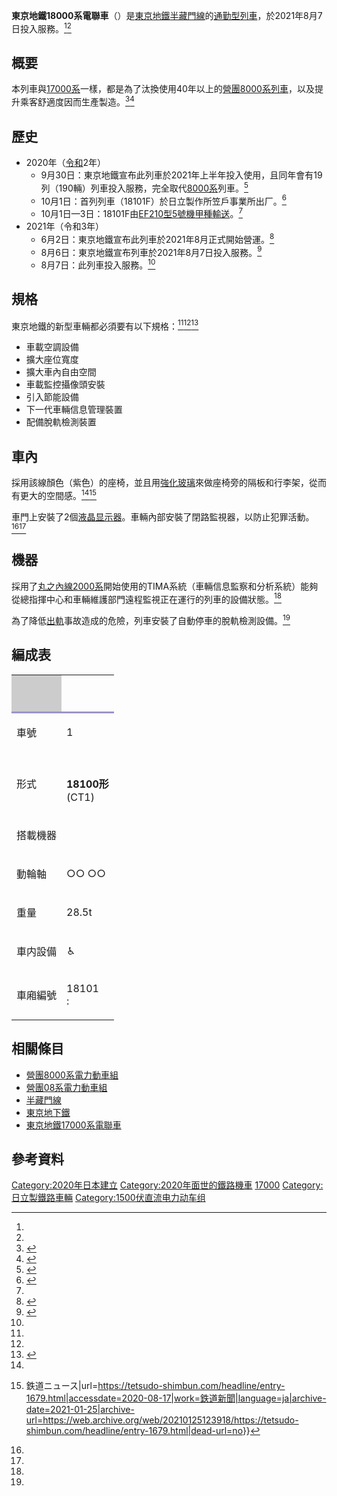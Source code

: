 {{expand Japanese|東京メトロ18000系電車|date=2021-08-07}}
{{noteTA
|G1=Transport}}
{{Infobox train
|車輛名稱 = 東京地鐵18000系電聯車
|公司色 = #109ED4
|標題色 = 
|圖像 = Tokyo-Metro Series18000-18102 Test-Run.jpg
|pxl = 300px
|圖像替代文字 = 
|圖像說明 = 東京地鐵18000系電聯車<br>（2021年7月25日 [[幸手站|幸手站]] - [[南栗橋車站|南栗橋站]]間）
|圖像2 = 
|pxl2 = 
|圖像替代文字2 = 
|圖像說明2 = 
|unit = 
|類型 = 電聯車
|型號 = 18000系
|技術平台 = 
|原產國 = {{JAP}}
|外形設計 = 
|内部設計 = 
|製造 = [[日立制作所|日立制作所]]
|組裝 = 
|訂單編號 = 
|產量 =19列
|車輛總數 = 190輛
|車輛編號 = 
|製造年份 = 2020年～
|投產年份 = 
|停產年份 = 
|投入服務 = 2021年8月7日
|退出服務 = 
|報廢 = 
|用戶 = [[東京地鐵|東京地鐵]]
|路線 = [[東京地鐵|東京地鐵]]{{rint|tokyo|z}}[[半藏門線|半藏門線]]<br>[[東急|東急]]{{rint|tokyo|dt}}[[田園都市線|田園都市線]]<br>[[東武鐵道|東武]]{{rint|tokyo|ts}}{{rint|tokyo|ti}}[[伊勢崎線|伊勢崎線]]、{{rint|tokyo|tn}}[[日光線_(東武鐵道)|日光線]]
|車輛基地 = {{tsl|jp|鷺沼車両基地|鷺沼車輛基地}}
|暱稱 = 
|列車編組 = 10輛編成
|UIC軸式 = 
|ARR軸式 = 
|編組長度 = 
|車輛長度 = 車頭：20,000<br>中間車：19,500
|車輛寬度 = 2,800
|車輛高度 = 3,635
|地板高度 = 1,140
|月台高度 = 1,140
|車輛重量 = 26.7～32.8
|編組總重量 = 298.4
|軸重 = 
|軸距 = 
|軌距 = 1067
|輪徑 = 
|最小曲線半徑 = 
|轉向架 = 
|車體物料 = 
|車門 = 每節車廂單側4個
|載客量 = 先頭車188人<br/>中間車205人
|編組載客量 = 1,508人
|車廂載客量 =
|營運最高速度 = 110<ref name="tetsudo.com">{{Cite web |url=https://www.tetsudo.com/report/268/ |title=有楽町線・副都心線の新型車両、東京メトロ「17000系」がお披露目 |access-date=2020-08-17 |archive-date=2021-02-28 |archive-url=https://web.archive.org/web/20210228091245/https://www.tetsudo.com/report/268/ |dead-url=no }}</ref>
|設計最高速度 = 120
|試驗最高速度 =
|持續速度 = 
|起動加速度 = 3.3<ref name="tetsudo.com"/> km/h/s
|常用減速度 = 3.5<ref name="tetsudo.com"/> km/h/s
|緊急減速度 = 4.5 km/h/s
|牽引力 = 
|電化方式 = [[直流|直流]]1500[[電壓|V]]
|受流方式 = [[單臂式集電弓|單臂式集電弓]]
|發動機 = 
|發動機功率 = 
|燃油量 = 
|傳動方式 = [[WN驅動方式|WN驅動方式]]
|牽引發電機 = 
|牽引電動機 = 
|電動機輸出 = 205kw
|編組輸出 = 
|齒輪比 = 99:14 (7.07)
|控制裝置 = [[三菱電機|三菱電機]][[永磁同步馬達|PMSM]]-[[SiC|SiC]]-[[VVVF|VVVF]]
|驅動裝置 = 
|連接器 = 先頭車：密著式連結器<br/>中間車：半永久連結器
|制動方式 = [[電氣指令式制軔|電氣指令式制軔]]、[[空氣制動|空氣制動]]
|制動功率 = 
|保安裝置 = 東京地下鐵型[[列車自動控制系統|ATC]]<br>東急型[[列車自動控制系統|ATC]]<br>東武型[[自動列車停止裝置|ATS]]
|備註 = 因此列車與[[東京地鐵17000系電聯車|17000系]]共同製造，故機器配置都是一樣
|全寬備註 = 
|取代了 = [[營團8000系電力動車組|營團8000系電力動車組]]
}}
'''東京地鐵18000系電聯車'''（{{jpn|j=東京メトロ18000系電車|hg=とうきょうメトロ18000けいでんしゃ|rm=Tōkyō Metro 18000-kei densha|f=y}}）是[[東京地鐵|東京地鐵]][[半藏門線|半藏門線]]的[[通勤型列車|通勤型列車]]，於2021年8月7日投入服務。<ref name="東京2021" /><ref name=":2" />

==概要==
本列車與[[東京地鐵17000系電聯車|17000系]]一樣，都是為了汰換使用40年以上的[[營團8000系電力動車組|營團8000系列車]]，以及提升乘客舒適度因而生產製造。<ref name="東京2021">{{Cite web|title=中期経営計画「東京メトロプラン2021」|url=https://www.tokyometro.jp/corporate/profile/plan/pdf/tmp2021.pdf|accessdate=|author=|date=2019-03-26|format=PDF|publisher=東京地鐵|language=ja|archive-date=2019-03-27|archive-url=https://web.archive.org/web/20190327090906/https://www.tokyometro.jp/corporate/profile/plan/pdf/tmp2021.pdf|dead-url=no}}</ref><ref>{{Cite web|title=【東京メトロ】有楽町線17000系・半蔵門線18000系発表・置き換え対象は！？|url=https://train-fan.com/yf-17000-z-18000/|accessdate=2020-08-17|date=2019-03-27|work=鉄道ファンの待合室|language=ja|archive-date=2020-11-25|archive-url=https://web.archive.org/web/20201125030322/https://train-fan.com/yf-17000-z-18000/|dead-url=no}}</ref>

==歷史==
*2020年（[[令和|令和]]2年）
**9月30日：東京地鐵宣布此列車於2021年上半年投入使用，且同年會有19列（190輛）列車投入服務，完全取代[[營團8000系電力動車組|8000系]]列車。<ref>{{Cite web|title=東京メトロ、半蔵門線に新型車両「18000系」投入へ|url=https://tetsudo-shimbun.com/headline/entry-2896.html|accessdate=|author=|date=2020-09-30|format=|work=鉄道新聞|publisher=|language=ja|archive-date=2020-11-05|archive-url=https://web.archive.org/web/20201105225959/https://tetsudo-shimbun.com/headline/entry-2896.html|dead-url=no}}</ref>
**10月1日：首列列車（18101F）於日立製作所笠戶事業所出厂。<ref name=":1">{{Cite web|title=東京メトロ 18000系 甲種輸送|url=https://www.tetsudo.com/topics/11118/|accessdate=|author=|date=2020-10-02|format=|work=鉄道コム|publisher=|language=ja}}</ref>
**10月1日—3日：18101F由[[JR貨物EF210型電力機車|EF210型5號機]][[車輛輸送|甲種輸送]]。<ref name=":1" />
*2021年（令和3年）
**6月2日：東京地鐵宣布此列車於2021年8月正式開始營運。<ref>{{cite news |language = ja |author = 福岡 誠 |url = https://tetsudo-shimbun.com/article/topic/entry-3088.html |title = 【お披露目レポ】東京メトロ「18000系」8月デビュー 半蔵門線の新型車両 |publisher = 鉄道新聞 |date = 2021-06-02 |accessdate = 2021-06-03 |archive-date = 2021-12-18 |archive-url = https://web.archive.org/web/20211218022424/https://tetsudo-shimbun.com/article/topic/entry-3088.html |dead-url = no }}</ref>
**8月6日：東京地鐵宣布列車於2021年8月7日投入服務。<ref name=":2">{{Cite web|title=東京メトロ半蔵門線、新型車両「18000系」8/7デビューへ|url=https://tetsudo-shimbun.com/headline/entry-3127.html|access-date=|date=2021-08-06|work=鉄道新聞|language=ja|archive-date=2021-08-14|archive-url=https://web.archive.org/web/20210814011059/https://tetsudo-shimbun.com/headline/entry-3127.html|dead-url=no}}</ref>
**8月7日：此列車投入服務。<ref name=":2" />
==規格==
東京地鐵的新型車輛都必須要有以下規格：<ref name="東京2021" /><ref name="tetsudo.com" /><ref>{{Cite web|title=有楽町線・副都心線に新型17000系、半蔵門線に新型18000系導入へ 東京メトロ|url=https://trafficnews.jp/post/84730|accessdate=2020-08-17|work=乗りものニュース|language=ja|archive-date=2020-11-24|archive-url=https://web.archive.org/web/20201124234016/https://trafficnews.jp/post/84730|dead-url=no}}</ref>
* 車載空調設備
* 擴大座位寬度
* 擴大車內自由空間
* 車載監控攝像頭安裝
* 引入節能設備
* 下一代車輛信息管理裝置
* 配備脫軌檢測裝置

==車內==
採用該線顏色（紫色）的座椅，並且用[[強化玻璃|強化玻璃]]來做座椅旁的隔板和行李架，從而有更大的空間感。<ref name="東京2021" /><ref name=":0">{{Cite web|title=東京メトロ、副都心線用新型車両17000系・半蔵門線新型車両18000系投入へ {{!}} 鉄道ニュース|url=https://tetsudo-shimbun.com/headline/entry-1679.html|accessdate=2020-08-17|work=鉄道新聞|language=ja|archive-date=2021-01-25|archive-url=https://web.archive.org/web/20210125123918/https://tetsudo-shimbun.com/headline/entry-1679.html|dead-url=no}}</ref>

車門上安裝了2個[[液晶显示器|液晶显示器]]。車輛內部安裝了閉路監視器，以防止犯罪活動。<ref name="東京2021" /><ref name=":0" />

==機器==
採用了[[丸之內線|丸之內線]][[東京地鐵2000系電力動車組|2000系]]開始使用的TIMA系統（車輛信息監察和分析系統）能夠從總指揮中心和車輛維護部門遠程監視正在運行的列車的設備狀態。<ref name="東京2021"/>

為了降低[[出軌|出軌]]事故造成的危險，列車安裝了自動停車的脫軌檢測設備。<ref name="東京2021" />

==編成表==
{|class="wikitable" style="text-align:center; font-size:80%;"
|-
|style="border-bottom:solid 3px #9B95C9; background-color:#ccc;"|  
|style="border-bottom:solid 3px #9B95C9;" colspan="10"|{{TrainDirection| [[久喜車站|久喜]]・[[南栗橋車站|南栗橋]]・[[押上車站|押上]] | [[澀谷車站|澀谷]]・[[中央林間車站|中央林間]] }}
|-
!車號
|1||2||3||4||5||6||7||8||9||10
|-style="border-top:solid 5px #7F1184;"
!形式
| <br />'''18100形'''<br />(CT1)
|<{{0}}{{0}}{{0}}{{0}}<br />'''18200形'''<br />(M)
| <br />'''18300形'''<br />(T)
|<{{0}}{{0}}{{0}}{{0}}<br />'''18400形'''<br />(M)
| <br />'''18500形'''<br />(Tc1)
| <br />'''18600形'''<br />(Tc2)
|<{{0}}{{0}}{{0}}{{0}}<br />'''18700形'''<br />(M)
| <br />'''18800形'''<br />(T)
|<{{0}}{{0}}{{0}}{{0}}<br />'''18900形'''<br />(M)
| <br />'''18000形'''<br />(CT2)
|-
!搭載機器
| ||VVVF||Bt,CP||VVVF||SIV,CP||SIV||VVVF||Bt,CP||VVVF|| 
|-
!動輪軸
|○○ ○○
|●● ●●
|○○ ○○
|●● ●●
|○○ ○○
|○○ ○○
|●● ●●
|○○ ○○
|●● ●●
|○○ ○○
|-
!重量
|28.5t||32.6t||26.7t||32.8t||29.1t||28.2t||32.8t||26.7t||32.6t||28.4t
|-
!車内設備
|♿︎||♿︎||♿︎||♿︎||♿︎||♿︎||♿︎||♿︎||♿︎||♿︎
|-
!車廂編號
|18101<br />:
|18201<br />:
|18301<br />:
|18401<br />:
|18501<br />:
|18601<br />:
|18701<br />:
|18801<br />:
|18901<br />:
|18001<br />:
|}

== 相關條目 ==
* [[營團8000系電力動車組|營團8000系電力動車組]]
* [[營團08系電力動車組|營團08系電力動車組]]
* [[半藏門線|半藏門線]]
* [[東京地下鐵|東京地下鐵]]
* [[東京地鐵17000系電聯車|東京地鐵17000系電聯車]]

==參考資料== 
{{commonscat|Tokyo Metro 18000 series}}
{{reflist}}

{{東京地下鐵車輛}}
{{Portal bar|日本|鐵路|城市軌道交通|日本鐵路}}
[[Category:2020年日本建立|Category:2020年日本建立]]
[[Category:2020年面世的鐵路機車|Category:2020年面世的鐵路機車]]
[[Category:東京地下鐵車輛|17000]]
[[Category:日立製鐵路車輛|Category:日立製鐵路車輛]]
[[Category:1500伏直流电力动车组|Category:1500伏直流电力动车组]]
